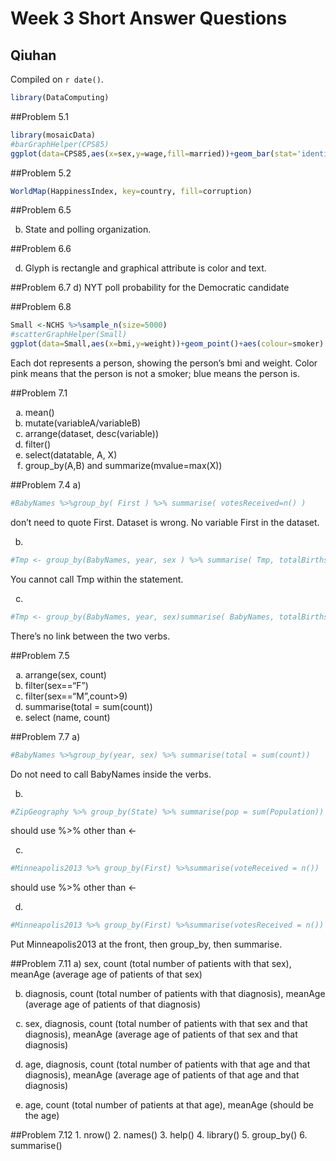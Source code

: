 # Week 3 Short Answer Questions

## Qiuhan

<!-- leave this material as is -->
Compiled on `r date()`.

```r
library(DataComputing)
```
<!-- put your content after this line -->

##Problem 5.1

```r
library(mosaicData)
#barGraphHelper(CPS85)
ggplot(data=CPS85,aes(x=sex,y=wage,fill=married))+geom_bar(stat='identity',position='dodge')+facet_wrap(~race,ncol=3) 
```


##Problem 5.2
```r
WorldMap(HappinessIndex, key=country, fill=corruption)
```

##Problem 6.5

b. State and polling organization.

##Problem 6.6

d. Glyph is rectangle and graphical attribute is color and text.

##Problem 6.7
d) NYT poll probability for the Democratic candidate

##Problem 6.8
```r
Small <-NCHS %>%sample_n(size=5000)
#scatterGraphHelper(Small)
ggplot(data=Small,aes(x=bmi,y=weight))+geom_point()+aes(colour=smoker) 
```

Each dot represents a person, showing the person's bmi and weight. Color pink means that the person is not a smoker; blue means the person is.

##Problem 7.1

a. mean()
b. mutate(variableA/variableB)
c. arrange(dataset, desc(variable))
d. filter()
e. select(datatable, A, X)
f. group_by(A,B) and summarize(mvalue=max(X))

##Problem 7.4
a)
```r
#BabyNames %>%group_by( First ) %>% summarise( votesReceived=n() )
```
don't need to quote First. Dataset is wrong. No variable First in the dataset.

b)
```r
#Tmp <- group_by(BabyNames, year, sex ) %>% summarise( Tmp, totalBirths=sum(count))
```
You cannot call Tmp within the statement.

c)
```r
#Tmp <- group_by(BabyNames, year, sex)summarise( BabyNames, totalBirths=sum(count) )
```
There's no link between the two verbs.

##Problem 7.5

a) arrange(sex, count)
b) filter(sex=="F")
c) filter(sex=="M",count>9)
d) summarise(total = sum(count))
e) select (name, count)

##Problem 7.7
a)
```r
#BabyNames %>%group_by(year, sex) %>% summarise(total = sum(count))
```
Do not need to call BabyNames inside the verbs.

b) 
```r
#ZipGeography %>% group_by(State) %>% summarise(pop = sum(Population))
```
should use %>% other than <-

c)
```r
#Minneapolis2013 %>% group_by(First) %>%summarise(voteReceived = n())
```
should use %>% other than <-

d) 
```r
#Minneapolis2013 %>% group_by(First) %>%summarise(votesReceived = n()) 
```
Put Minneapolis2013 at the front, then group_by, then summarise.

##Problem 7.11
a) sex, count (total number of patients with that sex), meanAge (average age of patients of that sex)

b) diagnosis, count (total number of patients with that diagnosis), meanAge (average age of patients of that diagnosis)

c) sex, diagnosis, count (total number of patients with that sex and that diagnosis), meanAge (average age of patients of that sex and that diagnosis)

d) age, diagnosis, count (total number of patients with that age and that diagnosis), meanAge (average age of patients of that age and that diagnosis)

e) age, count (total number of patients at that age), meanAge (should be the age)

##Problem 7.12
1. nrow()
2. names()
3. help()
4. library()
5. group_by()
6. summarise()
